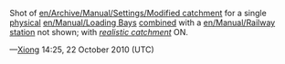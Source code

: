 Shot of [[en/Archive/Manual/Settings/Modified catchment]] for a single [[en/Physical station|physical]] [[en/Manual/Loading Bays]] [[en/Combined station|combined]] with a [[en/Manual/Railway station]] not shown; with ''[[en/Archive/Manual/Settings/Advanced Settings/Stations#allow-more-realistically-sized-catchment-areas|realistic catchment]]'' ON. 

{{Page:en/Xiong/license}}

&mdash;[[en/Xiong|Xiong]] 14:25, 22 October 2010 (UTC)